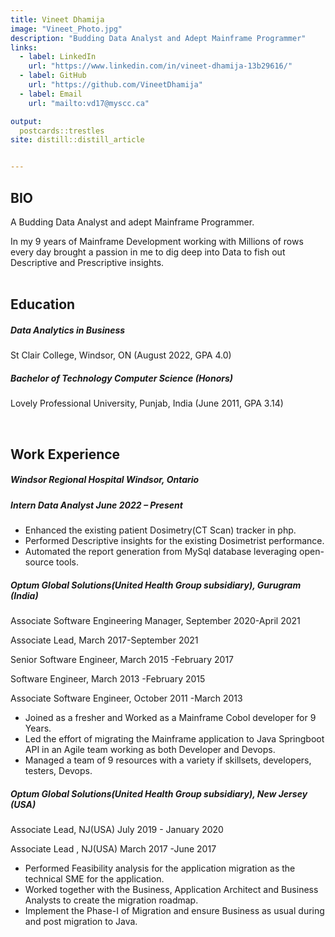 ```yaml
---
title: Vineet Dhamija
image: "Vineet_Photo.jpg"
description: "Budding Data Analyst and Adept Mainframe Programmer"
links:
  - label: LinkedIn
    url: "https://www.linkedin.com/in/vineet-dhamija-13b29616/"
  - label: GitHub
    url: "https://github.com/VineetDhamija"
  - label: Email
    url: "mailto:vd17@myscc.ca"

output:
  postcards::trestles
site: distill::distill_article


---
```



## **BIO**  

A Budding Data Analyst and adept Mainframe Programmer. 


In my 9 years of Mainframe Development working with Millions of rows every day brought a passion in me to dig deep into Data to fish out Descriptive and Prescriptive insights.             
<br>

## **Education**  

##### **Data Analytics in Business**

####### St Clair College, Windsor, ON (August 2022, GPA 4.0)  			 

##### **Bachelor of Technology Computer Science (Honors)**

####### Lovely Professional University, Punjab, India (June 2011, GPA 3.14)  

      
<br>


## **Work Experience **  

##### **Windsor Regional Hospital 							      Windsor, Ontario **

##### Intern Data Analyst			 			             		  June 2022 – Present

- Enhanced the existing patient Dosimetry(CT Scan) tracker in php.
- Performed Descriptive insights for the existing Dosimetrist performance. 
- Automated the report generation from MySql database leveraging open-source tools.  
      
##### **Optum Global Solutions(United Health Group subsidiary), Gurugram (India)**	 

####### Associate Software Engineering Manager,         September 2020-April 2021
####### Associate Lead,                                 March 2017-September 2021
####### Senior Software Engineer,                                March 2015 -February 2017
####### Software Engineer,                               March 2013 -February 2015
####### Associate Software Engineer,                              October 2011 -March 2013  
- Joined as a fresher and Worked as a Mainframe Cobol developer for 9 Years.
- Led the effort of migrating the Mainframe application to Java Springboot API in an Agile team working as both Developer and Devops.
- Managed a team of 9 resources with a variety if skillsets, developers, testers, Devops.
      
##### **Optum Global Solutions(United Health Group subsidiary), New Jersey (USA)**	 
####### Associate Lead, NJ(USA)                                July 2019 - January 2020
####### Associate Lead , NJ(USA)                               March 2017 -June 2017
- Performed Feasibility analysis for the application migration as the technical SME for the application. 
- Worked together with the Business, Application Architect and Business Analysts to create the migration roadmap.
- Implement the Phase-I of Migration and ensure Business as usual during and post migration to Java. 
